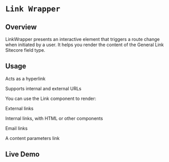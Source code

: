 
<Meta of={LinkWrapperStories} />

# `Link Wrapper`

## Overview

LinkWrapper presents an interactive element that triggers a route change when initiated by a user. It helps you render the content of the General Link Sitecore field type.

## Usage

Acts as a hyperlink

Supports internal and external URLs

You can use the Link component to render:

External links

Internal links, with HTML or other components

Email links

A content parameters link

## Live Demo

<Canvas of={LinkWrapperStories.Default} />

